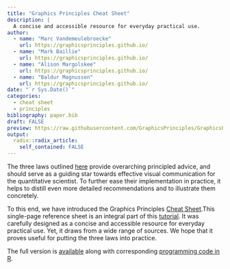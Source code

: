 ```yaml
---
title: "Graphics Principles Cheat Sheet"
description: |
  A concise and accessible resource for everyday practical use. 
author:
  - name: "Marc Vandemeulebroecke"  
    url: https://graphicsprinciples.github.io/
  - name: "Mark Baillie"
    url: https://graphicsprinciples.github.io/
  - name: "Alison Margolskee"
    url: https://graphicsprinciples.github.io/
  - name: "Baldur Magnusson"
    url: https://graphicsprinciples.github.io/
date: "`r Sys.Date()`"
categories:
  - cheat sheet
  - principles
bibliography: paper.bib
draft: FALSE
preview: https://raw.githubusercontent.com/GraphicsPrinciples/GraphicsPrinciples.github.io/master/assets/2018-11-06_thumbnail.png
output:
  radix::radix_article:
    self_contained: FALSE
---
```



The three laws outlined [here](https://graphicsprinciples.github.io/tutorial-case-studies/posts/201-three-laws-vizcom/) provide overarching principled advice, and should serve as a guiding star towards effective visual communication for the quantitative scientist. To further ease their implementation in practice, it helps to distill even more detailed recommendations and to illustrate them concretely.

To this end, we have introduced the Graphics Principles [Cheat Sheet](https://github.com/GraphicsPrinciples/CheatSheet/blob/master/NVSCheatSheet.pdf).This single-page reference sheet is an integral part of this [tutorial](https://graphicsprinciples.github.io/tutorial.html). It was carefully designed as a concise and accessible resource for everyday practical use. Yet, it draws from a wide range of sources. We hope that it proves useful for putting the three laws into practice.

The full version is [available](https://graphicsprinciples.github.io) along with corresponding [programming code in R](https://github.com/GraphicsPrinciples/CheatSheet). 
